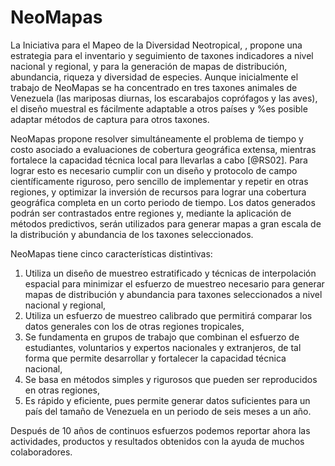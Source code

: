 # NeoMapas

La Iniciativa para el Mapeo de la Diversidad Neotropical, \emph{NeoMapas}, propone una estrategia para el inventario y seguimiento de taxones indicadores a nivel nacional y regional, y para la generación de mapas de distribución, abundancia, riqueza y diversidad de especies.
Aunque inicialmente el trabajo de NeoMapas se ha concentrado en tres taxones animales de Venezuela (las mariposas diurnas, los escarabajos coprófagos y las aves), el diseño muestral es fácilmente adaptable a otros países y %es posible adaptar métodos de captura para 
otros taxones.

NeoMapas propone resolver simultáneamente el problema de tiempo y costo asociado a evaluaciones de cobertura geográfica extensa, mientras fortalece la capacidad técnica local para llevarlas a cabo [@RS02]. Para lograr esto es necesario cumplir con un diseño y protocolo de campo científicamente riguroso, pero sencillo de implementar y repetir en otras regiones, y optimizar la inversión de recursos para lograr una cobertura geográfica completa en un corto periodo de tiempo. Los datos generados podrán ser contrastados entre regiones y, mediante la aplicación de métodos predictivos, serán utilizados para generar mapas a gran escala de la distribución y abundancia de los taxones seleccionados.

NeoMapas tiene cinco características distintivas:

1. Utiliza un diseño de muestreo estratificado y técnicas de interpolación espacial para minimizar el esfuerzo de muestreo necesario para generar mapas de distribución y abundancia para taxones seleccionados a nivel nacional y regional,
1. Utiliza un esfuerzo de muestreo calibrado que permitirá comparar los datos generales con los de otras regiones tropicales,
1. Se fundamenta en grupos de trabajo que combinan el esfuerzo de estudiantes, voluntarios y expertos nacionales y extranjeros, de tal forma que permite desarrollar y fortalecer la capacidad técnica nacional,
1. Se basa en métodos simples y rigurosos que pueden ser reproducidos en otras regiones,
1. Es rápido y eficiente, pues permite generar datos suficientes para un país del tamaño de Venezuela en un periodo de seis meses a un año.

Después de 10 años de continuos esfuerzos podemos reportar ahora las actividades, productos y resultados obtenidos con la ayuda de muchos colaboradores.
